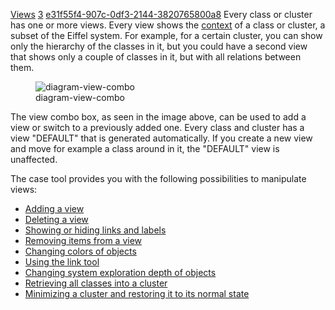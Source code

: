 [[Property:title|Views]]
[[Property:weight|3]]
[[Property:uuid|e31f55f4-907c-0df3-2144-3820765800a8]]
Every class or cluster has one or more views. Every view shows the [[Contexts|context]]  of a class or cluster, a subset of the Eiffel system. For example, for a certain cluster, you can show only the hierarchy of the classes in it, but you could have a second view that shows only a couple of classes in it, but with all relations between them. 
<div>  [[Image:diagram-view-combo]]  </div>
The view combo box, as seen in the image above, can be used to add a view or switch to a previously added one. Every class and cluster has a view "DEFAULT" that is generated automatically. If you create a new view and move for example a class around in it, the "DEFAULT" view is unaffected.

The case tool provides you with the following possibilities to manipulate views:
*  [[Adding a view|Adding a view]]  
*  [[Deleting a view|Deleting a view]]  
*  [[Showing or hiding links and labels|Showing or hiding links and labels]]  
*  [[Removing items from a view|Removing items from a view]]  
*  [[Changing colors of classes|Changing colors of objects]]  
*  [[Using the link tool|Using the link tool]]  
*  [[Changing system exploration depth|Changing system exploration depth of objects]]  
*  [[Retrieving all classes into a cluster|Retrieving all classes into a cluster]]  
*  [[Iconifying and restoring a cluster|Minimizing a cluster and restoring it to its normal state]]  
<br/>
<br/>





